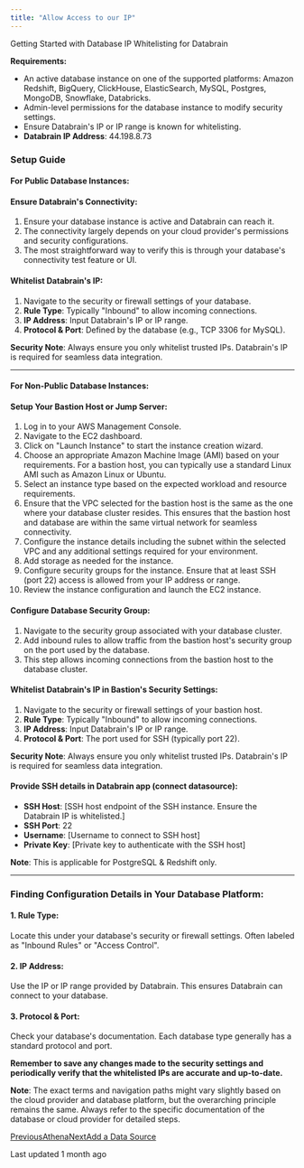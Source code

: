 ```yaml
---
title: "Allow Access to our IP"
---
```


Getting Started with Database IP Whitelisting for Databrain

**Requirements:**

- An active database instance on one of the supported platforms: Amazon Redshift, BigQuery, ClickHouse, ElasticSearch, MySQL, Postgres, MongoDB, Snowflake, Databricks.
- Admin-level permissions for the database instance to modify security settings.
- Ensure Databrain's IP or IP range is known for whitelisting.
- **Databrain IP Address**: 44.198.8.73

### **Setup Guide**

#### **For Public Database Instances:**

#### **Ensure Databrain's Connectivity:**

1. Ensure your database instance is active and Databrain can reach it.
2. The connectivity largely depends on your cloud provider's permissions and security configurations.
3. The most straightforward way to verify this is through your database's connectivity test feature or UI.

#### **Whitelist Databrain's IP:**

1. Navigate to the security or firewall settings of your database.
2. **Rule Type**: Typically "Inbound" to allow incoming connections.
3. **IP Address**: Input Databrain's IP or IP range.
4. **Protocol & Port**: Defined by the database (e.g., TCP 3306 for MySQL).

**Security Note**: Always ensure you only whitelist trusted IPs. Databrain's IP is required for seamless data integration.

---

#### **For Non-Public Database Instances:**

#### **Setup Your Bastion Host or Jump Server:**

 1. Log in to your AWS Management Console.
 2. Navigate to the EC2 dashboard.
 3. Click on "Launch Instance" to start the instance creation wizard.
 4. Choose an appropriate Amazon Machine Image (AMI) based on your requirements. For a bastion host, you can typically use a standard Linux AMI such as Amazon Linux or Ubuntu.
 5. Select an instance type based on the expected workload and resource requirements.
 6. Ensure that the VPC selected for the bastion host is the same as the one where your database cluster resides. This ensures that the bastion host and database are within the same virtual network for seamless connectivity.
 7. Configure the instance details including the subnet within the selected VPC and any additional settings required for your environment.
 8. Add storage as needed for the instance.
 9. Configure security groups for the instance. Ensure that at least SSH (port 22) access is allowed from your IP address or range.
10. Review the instance configuration and launch the EC2 instance.

#### **Configure Database Security Group:**

1. Navigate to the security group associated with your database cluster.
2. Add inbound rules to allow traffic from the bastion host's security group on the port used by the database.
3. This step allows incoming connections from the bastion host to the database cluster.

#### **Whitelist Databrain's IP in Bastion's Security Settings:**

1. Navigate to the security or firewall settings of your bastion host.
2. **Rule Type**: Typically "Inbound" to allow incoming connections.
3. **IP Address**: Input Databrain's IP or IP range.
4. **Protocol & Port**: The port used for SSH (typically port 22).

**Security Note**: Always ensure you only whitelist trusted IPs. Databrain's IP is required for seamless data integration.

#### **Provide SSH details in Databrain app (connect datasource):**

- **SSH Host**: [SSH host endpoint of the SSH instance. Ensure the Databrain IP is whitelisted.]
- **SSH Port**: 22
- **Username**: [Username to connect to SSH host]
- **Private Key**: [Private key to authenticate with the SSH host]

**Note**: This is applicable for PostgreSQL & Redshift only.

---

### **Finding Configuration Details in Your Database Platform:**

#### **1. Rule Type:**

Locate this under your database's security or firewall settings. Often labeled as "Inbound Rules" or "Access Control".

#### **2. IP Address:**

Use the IP or IP range provided by Databrain. This ensures Databrain can connect to your database.

#### **3. Protocol & Port:**

Check your database's documentation. Each database type generally has a standard protocol and port.

**Remember to save any changes made to the security settings and periodically verify that the whitelisted IPs are accurate and up-to-date.**

**Note**: The exact terms and navigation paths might vary slightly based on the cloud provider and database platform, but the overarching principle remains the same. Always refer to the specific documentation of the database or cloud provider for detailed steps.

[PreviousAthena](https://docs.usedatabrain.com/guides/datasources/connecting-data-sources-to-databrain/athena)[NextAdd a Data Source](https://docs.usedatabrain.com/guides/datasources/add-a-data-source)

Last updated 1 month ago